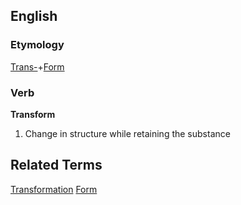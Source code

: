 ==English==
===Etymology===
[[Trans-]]+[[Form]]
===Verb===
'''Transform'''
# Change in structure while retaining the substance
==Related Terms==
[[Transformation]]
[[Form]]